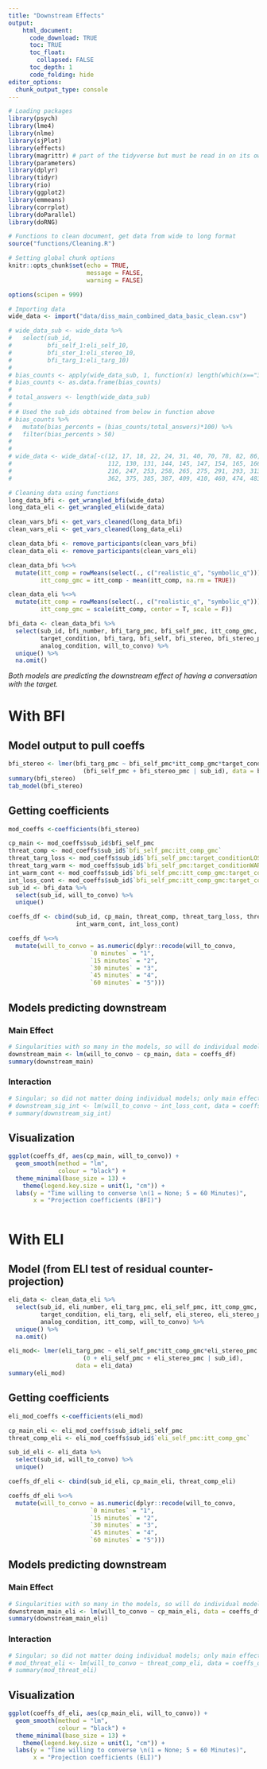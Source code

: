 ```yaml
---
title: "Downstream Effects"
output: 
    html_document:
      code_download: TRUE
      toc: TRUE
      toc_float:
        collapsed: FALSE
      toc_depth: 1
      code_folding: hide
editor_options: 
  chunk_output_type: console
---
```


```r
# Loading packages
library(psych)
library(lme4)
library(nlme)
library(sjPlot)
library(effects)
library(magrittr) # part of the tidyverse but must be read in on its own
library(parameters)
library(dplyr)
library(tidyr)
library(rio)
library(ggplot2)
library(emmeans)
library(corrplot)
library(doParallel) 
library(doRNG)

# Functions to clean document, get data from wide to long format
source("functions/Cleaning.R")

# Setting global chunk options
knitr::opts_chunk$set(echo = TRUE,
                      message = FALSE,
                      warning = FALSE)

options(scipen = 999)

# Importing data
wide_data <- import("data/diss_main_combined_data_basic_clean.csv")

# wide_data_sub <- wide_data %>%
#   select(sub_id,
#          bfi_self_1:eli_self_10,
#          bfi_ster_1:eli_stereo_10,
#          bfi_targ_1:eli_targ_10)
# 
# bias_counts <- apply(wide_data_sub, 1, function(x) length(which(x=="3")))
# bias_counts <- as.data.frame(bias_counts)
# 
# total_answers <- length(wide_data_sub)
# 
# # Used the sub_ids obtained from below in function above
# bias_counts %>%
#   mutate(bias_percents = (bias_counts/total_answers)*100) %>%
#   filter(bias_percents > 50)
# 
# 
# wide_data <- wide_data[-c(12, 17, 18, 22, 24, 31, 40, 70, 78, 82, 86, 87, 99, 
#                           112, 130, 131, 144, 145, 147, 154, 165, 166, 180, 192, 
#                           216, 247, 253, 258, 265, 275, 291, 293, 313, 324, 349,
#                           362, 375, 385, 387, 409, 410, 460, 474, 483, 486), ] 

# Cleaning data using functions
long_data_bfi <- get_wrangled_bfi(wide_data)
long_data_eli <- get_wrangled_eli(wide_data)

clean_vars_bfi <- get_vars_cleaned(long_data_bfi)
clean_vars_eli <- get_vars_cleaned(long_data_eli)

clean_data_bfi <- remove_participants(clean_vars_bfi)
clean_data_eli <- remove_participants(clean_vars_eli)

clean_data_bfi %<>%    
  mutate(itt_comp = rowMeans(select(., c("realistic_q", "symbolic_q"))),
         itt_comp_gmc = itt_comp - mean(itt_comp, na.rm = TRUE))

clean_data_eli %<>%    
  mutate(itt_comp = rowMeans(select(., c("realistic_q", "symbolic_q"))),
         itt_comp_gmc = scale(itt_comp, center = T, scale = F))

bfi_data <- clean_data_bfi %>% 
  select(sub_id, bfi_number, bfi_targ_pmc, bfi_self_pmc, itt_comp_gmc,
         target_condition, bfi_targ, bfi_self, bfi_stereo, bfi_stereo_pmc,
         analog_condition, will_to_convo) %>% 
  unique() %>% 
  na.omit() 
```

*Both models are predicting the downstream effect of having a conversation with the target.*

# With BFI  {.tabset .tabset-fade .tabset-pills}

## Model output to pull coeffs

```r
bfi_stereo <- lmer(bfi_targ_pmc ~ bfi_self_pmc*itt_comp_gmc*target_condition*bfi_stereo_pmc +
                     (bfi_self_pmc + bfi_stereo_pmc | sub_id), data = bfi_data)
summary(bfi_stereo)
tab_model(bfi_stereo)
```

## Getting coefficients

```r
mod_coeffs <-coefficients(bfi_stereo)

cp_main <- mod_coeffs$sub_id$bfi_self_pmc
threat_comp <- mod_coeffs$sub_id$`bfi_self_pmc:itt_comp_gmc`
threat_targ_loss <- mod_coeffs$sub_id$`bfi_self_pmc:target_conditionLOSS`
threat_targ_warm <- mod_coeffs$sub_id$`bfi_self_pmc:target_conditionWARM`
int_warm_cont <- mod_coeffs$sub_id$`bfi_self_pmc:itt_comp_gmc:target_conditionWARM`
int_loss_cont <- mod_coeffs$sub_id$`bfi_self_pmc:itt_comp_gmc:target_conditionLOSS`
sub_id <- bfi_data %>% 
  select(sub_id, will_to_convo) %>% 
  unique()

coeffs_df <- cbind(sub_id, cp_main, threat_comp, threat_targ_loss, threat_targ_warm,
                   int_warm_cont, int_loss_cont)

coeffs_df %<>% 
  mutate(will_to_convo = as.numeric(dplyr::recode(will_to_convo,
                       `0 minutes` = "1",
                       `15 minutes` = "2",
                       `30 minutes` = "3",
                       `45 minutes` = "4",
                       `60 minutes` = "5")))
```

## Models predicting downstream 

### Main Effect

```r
# Singularities with so many in the models, so will do individual models
downstream_main <- lm(will_to_convo ~ cp_main, data = coeffs_df)
summary(downstream_main)
```

### Interaction

```r
# Singular; so did not matter doing individual models; only main effect matters
# downstream_sig_int <- lm(will_to_convo ~ int_loss_cont, data = coeffs_df)
# summary(downstream_sig_int)
```

## Visualization

```r
ggplot(coeffs_df, aes(cp_main, will_to_convo)) +
  geom_smooth(method = "lm",
              colour = "black") +
  theme_minimal(base_size = 13) +
    theme(legend.key.size = unit(1, "cm")) +
  labs(y = "Time willing to converse \n(1 = None; 5 = 60 Minutes)",
       x = "Projection coefficients (BFI)")
                                        
```

# With ELI {.tabset .tabset-fade .tabset-pills}

## Model (from ELI test of residual counter-projection)

```r
eli_data <- clean_data_eli %>% 
  select(sub_id, eli_number, eli_targ_pmc, eli_self_pmc, itt_comp_gmc,
         target_condition, eli_targ, eli_self, eli_stereo, eli_stereo_pmc,
         analog_condition, itt_comp, will_to_convo) %>% 
  unique() %>% 
  na.omit() 

eli_mod<- lmer(eli_targ_pmc ~ eli_self_pmc*itt_comp_gmc*eli_stereo_pmc + # itt does not work as a RE; model does not converge
                     (0 + eli_self_pmc + eli_stereo_pmc | sub_id), 
                   data = eli_data)
summary(eli_mod)
```

## Getting coefficients

```r
eli_mod_coeffs <-coefficients(eli_mod)

cp_main_eli <- eli_mod_coeffs$sub_id$eli_self_pmc
threat_comp_eli <- eli_mod_coeffs$sub_id$`eli_self_pmc:itt_comp_gmc`

sub_id_eli <- eli_data %>% 
  select(sub_id, will_to_convo) %>% 
  unique()

coeffs_df_eli <- cbind(sub_id_eli, cp_main_eli, threat_comp_eli)

coeffs_df_eli %<>% 
  mutate(will_to_convo = as.numeric(dplyr::recode(will_to_convo,
                       `0 minutes` = "1",
                       `15 minutes` = "2",
                       `30 minutes` = "3",
                       `45 minutes` = "4",
                       `60 minutes` = "5")))
```

## Models predicting downstream 

### Main Effect

```r
# Singularities with so many in the models, so will do individual models
downstream_main_eli <- lm(will_to_convo ~ cp_main_eli, data = coeffs_df_eli)
summary(downstream_main_eli)
```

### Interaction

```r
# Singular; so did not matter doing individual models; only main effect matters
# mod_threat_eli <- lm(will_to_convo ~ threat_comp_eli, data = coeffs_df_eli)
# summary(mod_threat_eli)
```

## Visualization  {.tabset .tabset-fade .tabset-pills}

```r
ggplot(coeffs_df_eli, aes(cp_main_eli, will_to_convo)) +
  geom_smooth(method = "lm",
              colour = "black") +
  theme_minimal(base_size = 13) +
    theme(legend.key.size = unit(1, "cm")) +
  labs(y = "Time willing to converse \n(1 = None; 5 = 60 Minutes)",
       x = "Projection coefficients (ELI)")
                                        
```
